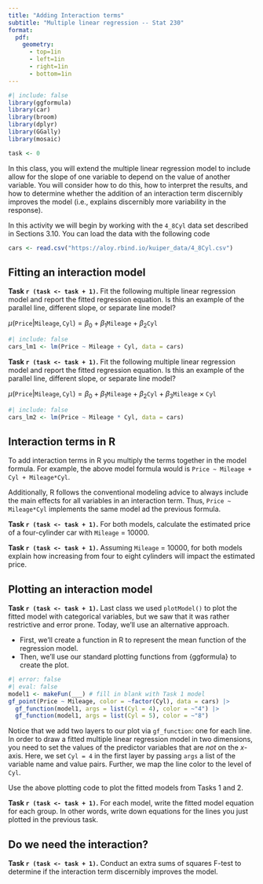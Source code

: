 ```yaml
---
title: "Adding Interaction terms"
subtitle: "Multiple linear regression -- Stat 230"
format:
  pdf:
    geometry:
      - top=1in
      - left=1in
      - right=1in
      - bottom=1in
---
```


```r
#| include: false
library(ggformula)
library(car)
library(broom)
library(dplyr)
library(GGally)
library(mosaic)

task <- 0
```


In this class, you will extend the multiple linear regression model to include allow for the slope of one variable to depend on the value of another variable. You will consider how to do this, how to interpret the results, and how to determine whether the addition of an interaction term discernibly improves the model (i.e., explains discernibly more variability in the response).

In this activity we will begin by working with the `4_8Cyl` data set described in Sections 3.10. You can load the data with the following code

```r
cars <- read.csv("https://aloy.rbind.io/kuiper_data/4_8Cyl.csv")
```

## Fitting an interaction model

**Task `r (task <- task + 1)`.** Fit the following multiple linear regression model and report the fitted regression equation. Is this an example of the parallel line, different slope, or separate line model?

$\mu(\mathtt{Price} | \mathtt{Mileage}, \mathtt{Cyl}) = \beta_0 + \beta_1 \mathtt{Mileage} + \beta_2 \mathtt{Cyl}$

```r
#| include: false
cars_lm1 <- lm(Price ~ Mileage + Cyl, data = cars)
```

\bigskip

**Task `r (task <- task + 1)`.**  Fit the following multiple linear regression model and report the fitted regression equation. Is this an example of the parallel line, different slope, or separate line model?

$\mu(\mathtt{Price} | \mathtt{Mileage}, \mathtt{Cyl}) = \beta_0 + \beta_1 \mathtt{Mileage} + \beta_2 \mathtt{Cyl} + \beta_3\mathtt{Mileage} \times  \mathtt{Cyl}$

```r
#| include: false
cars_lm2 <- lm(Price ~ Mileage * Cyl, data = cars)
```

:::{.callout-note}
# Interaction terms in R

To add interaction terms in R you multiply the terms together in the model formula. For example, the above model formula would is `Price ~ Mileage + Cyl + Mileage*Cyl`.<br>

Additionally, R follows the conventional modeling advice to always include the main effects for all variables in an interaction term. Thus, `Price ~ Mileage*Cyl` implements the same model ad the previous formula.


:::
\bigskip


**Task `r (task <- task + 1)`.** For both models, calculate the estimated price of a four-cylinder car with `Mileage` = 10000.

\bigskip

**Task `r (task <- task + 1)`.** Assuming `Mileage` = 10000, for both models explain how increasing from four to eight cylinders will impact the estimated price.

\bigskip

## Plotting an interaction model

**Task `r (task <- task + 1)`.** Last class we used `plotModel()` to plot the fitted model with categorical variables, but we saw that it was rather restrictive and error prone. Today, we'll use an alternative approach.

* First, we'll create a function in R to represent the mean function of the regression model.
* Then, we'll use our standard plotting functions from {ggformula} to create the plot. 

```r
#| error: false
#| eval: false
model1 <- makeFun(___) # fill in blank with Task 1 model
gf_point(Price ~ Mileage, color = ~factor(Cyl), data = cars) |>
  gf_function(model1, args = list(Cyl = 4), color = ~"4") |>
  gf_function(model1, args = list(Cyl = 5), color = ~"8")
```

Notice that we add two layers to our plot via `gf_function`: one for each line. In order to draw a fitted multiple linear regression model in two dimensions, you need to set the values of the predictor variables that are *not* on the $x$-axis. Here, we set `Cyl = 4` in the first layer by passing `args` a list of the variable name and value pairs. Further, we map the line color to the level of `Cyl`. 

Use the above plotting code to plot the fitted models from Tasks 1 and 2.

\bigskip

**Task `r (task <- task + 1)`.** For each model, write the fitted model equation for each group. In other words, write down equations for the lines you just plotted in the previous task. 

\bigskip

## Do we need the interaction?

**Task `r (task <- task + 1)`.** Conduct an extra sums of squares F-test  to determine if the interaction term discernibly improves the model.



